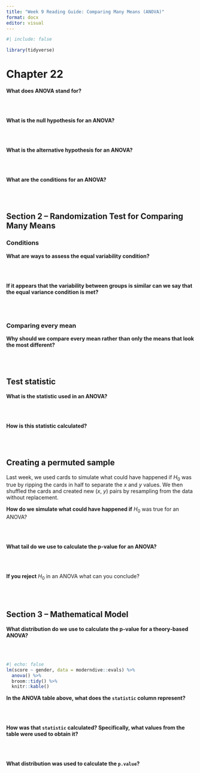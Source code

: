 ```yaml
---
title: "Week 9 Reading Guide: Comparing Many Means (ANOVA)"
format: docx 
editor: visual
---
```


```r
#| include: false

library(tidyverse)
```

# Chapter 22

**What does ANOVA stand for?**

</br> </br>

**What is the null hypothesis for an ANOVA?**

</br> </br>

**What is the alternative hypothesis for an ANOVA?**

</br> </br>

**What are the conditions for an ANOVA?**

</br> </br>

## Section 2 -- Randomization Test for Comparing Many Means

### Conditions

**What are ways to assess the equal variability condition?**

</br> </br>

**If it appears that the variability between groups is similar can we say that the equal variance condition is met?**

</br> </br>

### Comparing every mean

**Why should we compare every mean rather than only the means that look the most different?**

</br> </br>

## Test statistic

**What is the statistic used in an ANOVA?**

</br> </br>

**How is this statistic calculated?**

</br> </br>

## Creating a permuted sample

Last week, we used cards to simulate what could have happened if $H_0$ was true by ripping the cards in half to separate the $x$ and $y$ values. We then shuffled the cards and created new ($x$, $y$) pairs by resampling from the data without replacement.

**How do we simulate what could have happened if** $H_0$ was true for an ANOVA?

</br> </br>

**What tail do we use to calculate the p-value for an ANOVA?**

</br> </br>

**If you reject** $H_0$ in an ANOVA what can you conclude?

</br> </br>

## Section 3 -- Mathematical Model

**What distribution do we use to calculate the p-value for a theory-based ANOVA?**

</br> </br>

```r
#| echo: false
lm(score ~ gender, data = moderndive::evals) %>% 
  anova() %>% 
  broom::tidy() %>% 
  knitr::kable()
```

**In the ANOVA table above, what does the `statistic` column represent?**

</br> </br>

**How was that `statistic` calculated? Specifically, what values from the table were used to obtain it?**

</br> </br>

**What distribution was used to calculate the `p.value`?**

</br> </br>
